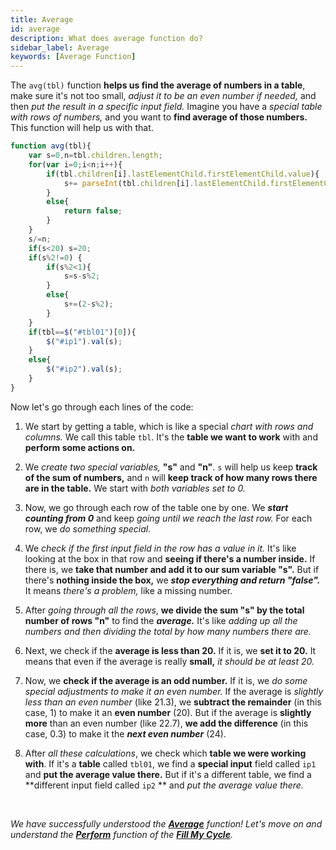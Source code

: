```yaml
---
title: Average
id: average
description: What does average function do?
sidebar_label: Average
keywords: [Average Function]
---
```


The `avg(tbl)` function **helps us find the average of numbers in a table**, make sure it's not too small, *adjust it to be an even number if needed,* and then *put the result in a specific input field.* Imagine you have a *special table with rows of numbers,* and you want to **find average of those numbers.** This function will help us with that.

```jsx title="script.js" {2-5,12-13,14}showLineNumbers
function avg(tbl){
	var s=0,n=tbl.children.length;
	for(var i=0;i<n;i++){
		if(tbl.children[i].lastElementChild.firstElementChild.value){
			s+= parseInt(tbl.children[i].lastElementChild.firstElementChild.value);
		}
		else{
			return false;
		}
	}
	s/=n;
	if(s<20) s=20;
	if(s%2!=0) {
		if(s%2<1){
			s=s-s%2;
		}
		else{
			s+=(2-s%2);
		}
	}
	if(tbl==$("#tbl01")[0]){
		$("#ip1").val(s);
	}
	else{
		$("#ip2").val(s);
	}
}

```
Now let's go through each lines of the code:

1.	We start by getting a table, which is like a special *chart with rows and columns.* We call this table `tbl`. It's the **table we want to work** with and **perform some actions on.**

2.	We *create two special variables,* **"s"** and **"n"**. `s` will help us keep **track of the sum of numbers,** and `n` will **keep track of how many rows there are in the table.** We start with *both variables set to 0.*

3.	Now, we go through each row of the table one by one. We ***start counting from 0*** and keep *going until we reach the last row.* For each row, we *do something special.*

4.	We *check if the first input field in the row has a value in it.* It's like looking at the box in that row and **seeing if there's a number inside.** If there is, we **take that number and add it to our sum variable "s".** But if there's **nothing inside the box,** we ***stop everything and return "false".*** It means *there's a problem,* like a missing number.

5.	After *going through all the rows*, **we divide the sum "s" by the total number of rows "n"** to find the ***average.*** It's like *adding up all the numbers and then dividing the total by how many numbers there are.*

6.	Next, we check if the **average is less than 20.** If it is, we **set it to 20.** It means that even if the average is really **small,** *it should be at least 20.*

7.	Now, we **check if the average is an odd number.** If it is, we *do some special adjustments to make it an even number.* If the average is *slightly less than an even number* (like 21.3), we **subtract the remainder** (in this case, 1) to make it an **even number** (20). But if the average is **slightly more** than an even number (like 22.7), **we add the difference** (in this case, 0.3) to make it the ***next even number*** (24).

8.	After *all these calculations*, we check which **table we were working with**. If it's a **table** called `tbl01`, we find a **special input** field called `ip1` and **put the average value there.** But if it's a different table, we find a **different input field called `ip2` ** and *put the average value there.*

<br />

 _We have successfully understood the [**Average**](average) function! Let's move on and understand the [**Perform**](perform) function of the **[Fill My Cycle](https://fillmycycle.tcetmumbai.in/)**._